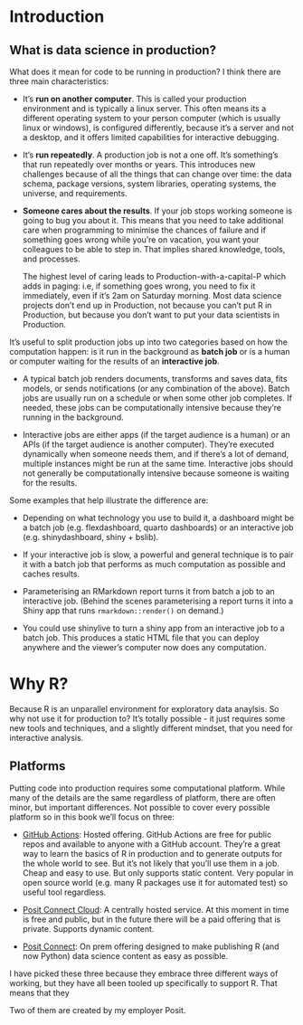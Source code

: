 # Introduction

## What is data science in production?

What does it mean for code to be running in production? I think there are three main characteristics:

* It's **run on another computer**. This is called your production environment and is typically a linux server. This often means its a different operating system to your person computer (which is usually linux or windows), is configured differently, because it's a server and not a desktop, and it offers limited capabilities for interactive debugging.

* It's **run repeatedly**. A production job is not a one off. It's something's that run repeatedly over months or years. This introduces new challenges because of all the things that can change over time: the data schema, package versions, system libraries, operating systems, the universe, and requirements.

* **Someone cares about the results**. If your job stops working someone is going to bug you about it. This means that you need to take additional care when programming to minimise the chances of failure and if something goes wrong while you're on vacation, you want your colleagues to be able to step in. That implies shared knowledge, tools, and processes.

    The highest level of caring leads to Production-with-a-capital-P which adds in paging: i.e, if something goes wrong, you need to fix it immediately, even if it's 2am on Saturday morning. Most data science projects don't end up in Production, not because you can't put R in Production, but because you don't want to put your data scientists in Production.

It's useful to split production jobs up into two categories based on how the computation happen: is it run in the background as **batch job** or is a human or computer waiting for the results of an **interactive job**.

* A typical batch job renders documents, transforms and saves data, fits models, or sends notifications (or any combination of the above). Batch jobs are usually run on a schedule or when some other job completes. If needed, these jobs can be computationally intensive because they’re running in the background.

* Interactive jobs are either apps (if the target audience is a human) or an APIs (if the target audience is another computer). They're executed dynamically when someone needs them, and if there's a lot of demand, multiple instances might be run at the same time. Interactive jobs should not generally be computationally intensive because someone is waiting for the results.

Some examples that help illustrate the difference are:

* Depending on what technology you use to build it, a dashboard might be a batch job (e.g. flexdashboard, quarto dashboards) or an interactive job (e.g. shinydashboard, shiny + bslib).

* If your interactive job is slow, a powerful and general technique is to pair it with a batch job that performs as much computation as possible and caches results.

* Parameterising an RMarkdown report turns it from batch a job to an interactive job. (Behind the scenes parameterising a report turns it into a Shiny app that runs `rmarkdown::render()` on demand.)

* You could use shinylive to turn a shiny app from an interactive job to a batch job. This produces a static HTML file that you can deploy anywhere and the viewer's computer now does any computation.


# Why R?

Because R is an unparallel environment for exploratory data anaylsis. So why not use it for production to? It's totally possible - it just requires some new tools and techniques, and a slightly different mindset, that you need for interactive analysis.

## Platforms

Putting code into production requires some computational platform. While many of the details are the same regardless of platform, there are often minor, but important differences. Not possible to cover every possible platform so in this book we'll focus on three:

* [GitHub Actions](https://docs.github.com/en/actions): Hosted offering. GitHub Actions are free for public repos and available to anyone with a GitHub account. They're a great way to learn the basics of R in production and to generate outputs for the whole world to see. But it's not likely that you'll use them in a job. Cheap and easy to use. But only supports static content. Very popular in open source world (e.g. many R packages use it for automated test) so useful tool regardless.

* [Posit Connect Cloud](https://connect.posit.cloud): A centrally hosted service. At this moment in time is free and public, but in the future there will be a paid offering that is private. Supports dynamic content.

* [Posit Connect](https://posit.co/products/enterprise/connect/): On prem offering designed to make publishing R (and now Python) data science content as easy as possible. 

I have picked these three because they embrace three different ways of working, but they have all been tooled up specifically to support R. That means that they 

Two of them are created by my employer Posit. 
